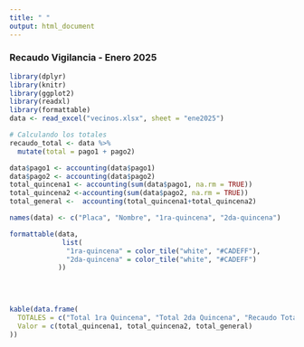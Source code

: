 ```yaml
---
title: " "
output: html_document
---
```


### **Recaudo Vigilancia - Enero 2025**


```r
library(dplyr)
library(knitr)
library(ggplot2)
library(readxl)
library(formattable)
data <- read_excel("vecinos.xlsx", sheet = "ene2025")

# Calculando los totales
recaudo_total <- data %>% 
  mutate(total = pago1 + pago2)

data$pago1 <- accounting(data$pago1)
data$pago2 <- accounting(data$pago2)
total_quincena1 <- accounting(sum(data$pago1, na.rm = TRUE))
total_quincena2 <-accounting(sum(data$pago2, na.rm = TRUE))
total_general <-  accounting(total_quincena1+total_quincena2)
```



```r
names(data) <- c("Placa", "Nombre", "1ra-quincena", "2da-quincena")

formattable(data,
             list(
              "1ra-quincena" = color_tile("white", "#CADEFF"),
              "2da-quincena" = color_tile("white", "#CADEFF")
            ))



```


<br/>

<div class="box-blue">

```r
kable(data.frame(
  TOTALES = c("Total 1ra Quincena", "Total 2da Quincena", "Recaudo Total"),
  Valor = c(total_quincena1, total_quincena2, total_general)
))
```

</div>
